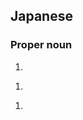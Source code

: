 ==Japanese==
{{ja-kanjitab|長|谷}}

===Proper noun===
{{ja-pos|はせ|proper}}

# {{surname|lang=ja|sort=はせ}}

{{ja-pos|ながたに|proper}}

# {{surname|lang=ja|sort=ながたに}}

{{ja-pos|ながや|proper}}

# {{surname|lang=ja|sort=ながや}}